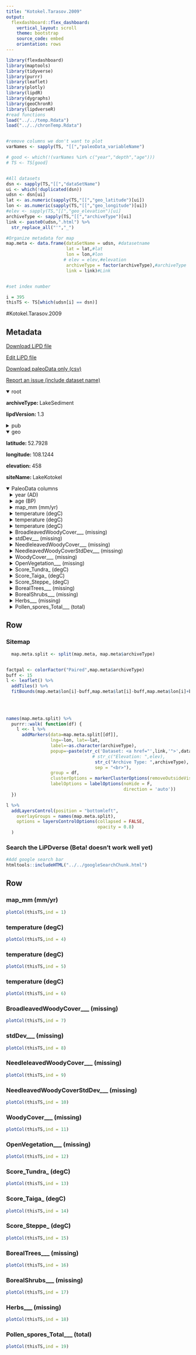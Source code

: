 ```yaml
---
title: "Kotokel.Tarasov.2009"
output: 
  flexdashboard::flex_dashboard:
    vertical_layout: scroll
    theme: bootstrap
    source_code: embed
    orientation: rows
---
```


```r
library(flexdashboard)
library(maptools)
library(tidyverse)
library(purrr)
library(leaflet)
library(plotly)
library(lipdR)
library(dygraphs)
library(geoChronR)
library(lipdverseR)
#read functions
load("../../temp.Rdata")
load("../../chronTemp.Rdata")


#remove columns we don't want to plot
varNames <- sapply(TS, "[[","paleoData_variableName")

# good <- which(!(varNames %in% c("year","depth","age")))
# TS <- TS[good]


#All datasets
dsn <- sapply(TS,"[[","dataSetName")
ui <- which(!duplicated(dsn))
udsn <- dsn[ui]
lat <- as.numeric(sapply(TS,"[[","geo_latitude")[ui])
lon <- as.numeric(sapply(TS,"[[","geo_longitude")[ui])
#elev <- sapply(TS,"[[","geo_elevation")[ui]
archiveType <- sapply(TS,"[[","archiveType")[ui]
link <- paste0(udsn,".html") %>% 
  str_replace_all("'","_")

#Organize metadata for map
map.meta <- data.frame(dataSetName = udsn, #datasetname
                       lat = lat,#lat
                       lon = lon,#lon
                      # elev = elev,#elevation
                       archiveType = factor(archiveType),#archiveType
                       link = link)#Link


#set index number

i = 395
thisTS <- TS[which(udsn[i] == dsn)]
```
#Kotokel.Tarasov.2009

Metadata {.sidebar}
-------------------------------------
[Download LiPD file](Kotokel.Tarasov.2009.lpd)
            

[Edit LiPD file](http://lipd.net/playground?source=http://lipdverse.org/globalHolocene/0_25_5/Kotokel.Tarasov.2009.lpd)
            

[Download paleoData only (csv)](Kotokel.Tarasov.2009.csv)
            

[Report an issue (include dataset name)](https://github.com/nickmckay/LiPDverse/issues)

<details open style="margin-left: 0px">
<summary>root</summary>
<p style="margin-left: 0px"><strong>archiveType: </strong>LakeSediment
<p style="margin-left: 0px"><strong>lipdVersion: </strong>1.3
</details>
<details>
<summary>pub</summary>
<details style="margin-left: 10px">
<summary>pub1</summary>
<p style="margin-left: 10px"><strong>author: </strong>list(list(name = "Tarasov, P. E."), list(name = "Bezrukova, E. V."), list(name = "Krivonogov, S. K."))
<p style="margin-left: 10px"><strong>citeKey: </strong>tarasov2009lateglacialandholocenecha
<p style="margin-left: 10px"><strong>journal: </strong>Climate of the Past
<p style="margin-left: 10px"><strong>volume: </strong>5
<p style="margin-left: 10px"><strong>pages: </strong>285-295
<p style="margin-left: 10px"><strong>title: </strong>Late Glacial and Holocene changes in vegetation cover and climate in southern Siberia derived from a 15 kyr long pollen record from Lake Kotokel
</details>
<details style="margin-left: 10px">
<summary>pub2</summary>
<p style="margin-left: 10px"><strong>author: </strong>list(list(name = NA))
</details>
</details>
<details open style="margin-left: 0px">
<summary>geo</summary>
<p style="margin-left: 0px"><strong>latitude: </strong>52.7928
<p style="margin-left: 0px"><strong>longitude: </strong>108.1244
<p style="margin-left: 0px"><strong>elevation: </strong>458
<p style="margin-left: 0px"><strong>siteName: </strong>LakeKotokel
</details>
<details open>
<summary>PaleoData columns</summary>
<details style="margin-left: 10px">
<summary>year (AD)</summary>
<p style="margin-left: 10px"><strong>TSid: </strong>Ru5vvaHj39H
<p style="margin-left: 10px"><strong>variableName: </strong>year
<p style="margin-left: 10px"><strong>units: </strong>AD
<p style="margin-left: 10px"><strong>description: </strong>Year AD
</details>
<details style="margin-left: 10px">
<summary>age (BP)</summary>
<p style="margin-left: 10px"><strong>TSid: </strong>RhWZvVN69ra
<p style="margin-left: 10px"><strong>variableName: </strong>age
<p style="margin-left: 10px"><strong>units: </strong>BP
<p style="margin-left: 10px"><strong>description: </strong>Years before present (1950) BP
</details>
<details style="margin-left: 10px">
<summary>map_mm (mm/yr)</summary>
<p style="margin-left: 10px"><strong>TSid: </strong>GHa91c9112
<p style="margin-left: 10px"><strong>variableName: </strong>map_mm
<p style="margin-left: 10px"><strong>units: </strong>mm/yr
<p style="margin-left: 10px"><strong>description: </strong>Precipitation
<p style="margin-left: 10px"><strong>useInGlobalTemperatureAnalysis: </strong>FALSE
<details>
<summary>interpretation</summary>
<details style="margin-left: 20px">
<summary>1</summary>
<p style="margin-left: 20px"><strong>direction: </strong>positive
<p style="margin-left: 20px"><strong>interpDirection: </strong>positive
<p style="margin-left: 20px"><strong>scope: </strong>climate
<p style="margin-left: 20px"><strong>variable: </strong>M
</details>
</details>
</details>
<details style="margin-left: 10px">
<summary>temperature (degC)</summary>
<p style="margin-left: 10px"><strong>TSid: </strong>GHc1441dab
<p style="margin-left: 10px"><strong>variableName: </strong>temperature
<p style="margin-left: 10px"><strong>units: </strong>degC
<p style="margin-left: 10px"><strong>description: </strong>wintertemperature
<p style="margin-left: 10px"><strong>useInGlobalTemperatureAnalysis: </strong>FALSE
<details>
<summary>interpretation</summary>
<details style="margin-left: 20px">
<summary>1</summary>
<p style="margin-left: 20px"><strong>direction: </strong>positive
<p style="margin-left: 20px"><strong>interpDirection: </strong>positive
<p style="margin-left: 20px"><strong>scope: </strong>climate
<p style="margin-left: 20px"><strong>seasonality: </strong>winter
<p style="margin-left: 20px"><strong>variable: </strong>T
<p style="margin-left: 20px"><strong>variableDetail: </strong>air@surface
</details>
</details>
</details>
<details style="margin-left: 10px">
<summary>temperature (degC)</summary>
<p style="margin-left: 10px"><strong>TSid: </strong>GHa85a120f
<p style="margin-left: 10px"><strong>variableName: </strong>temperature
<p style="margin-left: 10px"><strong>units: </strong>degC
<p style="margin-left: 10px"><strong>description: </strong>summertemperature
<p style="margin-left: 10px"><strong>useInGlobalTemperatureAnalysis: </strong>FALSE
<details>
<summary>interpretation</summary>
<details style="margin-left: 20px">
<summary>1</summary>
<p style="margin-left: 20px"><strong>direction: </strong>positive
<p style="margin-left: 20px"><strong>interpDirection: </strong>positive
<p style="margin-left: 20px"><strong>scope: </strong>climate
<p style="margin-left: 20px"><strong>seasonality: </strong>Summer
<p style="margin-left: 20px"><strong>variable: </strong>T
<p style="margin-left: 20px"><strong>variableDetail: </strong>air@surface
</details>
</details>
</details>
<details style="margin-left: 10px">
<summary>temperature (degC)</summary>
<p style="margin-left: 10px"><strong>TSid: </strong>GHf27a4b77
<p style="margin-left: 10px"><strong>variableName: </strong>temperature
<p style="margin-left: 10px"><strong>units: </strong>degC
<p style="margin-left: 10px"><strong>description: </strong>annualtemperature
<p style="margin-left: 10px"><strong>useInGlobalTemperatureAnalysis: </strong>TRUE
<details>
<summary>interpretation</summary>
<details style="margin-left: 20px">
<summary>1</summary>
<p style="margin-left: 20px"><strong>direction: </strong>positive
<p style="margin-left: 20px"><strong>interpDirection: </strong>positive
<p style="margin-left: 20px"><strong>scope: </strong>climate
<p style="margin-left: 20px"><strong>seasonality: </strong>1 2 3 4 5 6 7 8 9 10 11 12
<p style="margin-left: 20px"><strong>variable: </strong>T
<p style="margin-left: 20px"><strong>variableDetail: </strong>air@surface
</details>
</details>
</details>
<details style="margin-left: 10px">
<summary>BroadleavedWoodyCover___ (missing)</summary>
<p style="margin-left: 10px"><strong>TSid: </strong>GH4beb6e47
<p style="margin-left: 10px"><strong>variableName: </strong>BroadleavedWoodyCover___
<p style="margin-left: 10px"><strong>units: </strong>missing
<p style="margin-left: 10px"><strong>useInGlobalTemperatureAnalysis: </strong>FALSE
</details>
<details style="margin-left: 10px">
<summary>stdDev___ (missing)</summary>
<p style="margin-left: 10px"><strong>TSid: </strong>GHf44e1593
<p style="margin-left: 10px"><strong>variableName: </strong>stdDev___
<p style="margin-left: 10px"><strong>units: </strong>missing
<p style="margin-left: 10px"><strong>useInGlobalTemperatureAnalysis: </strong>FALSE
</details>
<details style="margin-left: 10px">
<summary>NeedleleavedWoodyCover___ (missing)</summary>
<p style="margin-left: 10px"><strong>TSid: </strong>GH9c8ac391
<p style="margin-left: 10px"><strong>variableName: </strong>NeedleleavedWoodyCover___
<p style="margin-left: 10px"><strong>units: </strong>missing
<p style="margin-left: 10px"><strong>useInGlobalTemperatureAnalysis: </strong>FALSE
</details>
<details style="margin-left: 10px">
<summary>NeedleavedWoodyCoverStdDev___ (missing)</summary>
<p style="margin-left: 10px"><strong>TSid: </strong>GH8de84ae8
<p style="margin-left: 10px"><strong>variableName: </strong>NeedleavedWoodyCoverStdDev___
<p style="margin-left: 10px"><strong>units: </strong>missing
<p style="margin-left: 10px"><strong>useInGlobalTemperatureAnalysis: </strong>FALSE
</details>
<details style="margin-left: 10px">
<summary>WoodyCover___ (missing)</summary>
<p style="margin-left: 10px"><strong>TSid: </strong>NAm2kHydro237
<p style="margin-left: 10px"><strong>variableName: </strong>WoodyCover___
<p style="margin-left: 10px"><strong>units: </strong>missing
<p style="margin-left: 10px"><strong>useInGlobalTemperatureAnalysis: </strong>FALSE
</details>
<details style="margin-left: 10px">
<summary>OpenVegetation___ (missing)</summary>
<p style="margin-left: 10px"><strong>TSid: </strong>NAm2kHydro238
<p style="margin-left: 10px"><strong>variableName: </strong>OpenVegetation___
<p style="margin-left: 10px"><strong>units: </strong>missing
<p style="margin-left: 10px"><strong>useInGlobalTemperatureAnalysis: </strong>FALSE
</details>
<details style="margin-left: 10px">
<summary>Score_Tundra_ (degC)</summary>
<p style="margin-left: 10px"><strong>TSid: </strong>NAm2kHydro239
<p style="margin-left: 10px"><strong>variableName: </strong>Score_Tundra_
<p style="margin-left: 10px"><strong>units: </strong>degC
<p style="margin-left: 10px"><strong>useInGlobalTemperatureAnalysis: </strong>FALSE
</details>
<details style="margin-left: 10px">
<summary>Score_Taiga_ (degC)</summary>
<p style="margin-left: 10px"><strong>TSid: </strong>GH46d7498e
<p style="margin-left: 10px"><strong>variableName: </strong>Score_Taiga_
<p style="margin-left: 10px"><strong>units: </strong>degC
<p style="margin-left: 10px"><strong>useInGlobalTemperatureAnalysis: </strong>FALSE
</details>
<details style="margin-left: 10px">
<summary>Score_Steppe_ (degC)</summary>
<p style="margin-left: 10px"><strong>TSid: </strong>LPDa7ecbe2b
<p style="margin-left: 10px"><strong>variableName: </strong>Score_Steppe_
<p style="margin-left: 10px"><strong>units: </strong>degC
<p style="margin-left: 10px"><strong>useInGlobalTemperatureAnalysis: </strong>FALSE
</details>
<details style="margin-left: 10px">
<summary>BorealTrees___ (missing)</summary>
<p style="margin-left: 10px"><strong>TSid: </strong>LPDb3fd6c2c
<p style="margin-left: 10px"><strong>variableName: </strong>BorealTrees___
<p style="margin-left: 10px"><strong>units: </strong>missing
<p style="margin-left: 10px"><strong>useInGlobalTemperatureAnalysis: </strong>FALSE
</details>
<details style="margin-left: 10px">
<summary>BorealShrubs___ (missing)</summary>
<p style="margin-left: 10px"><strong>TSid: </strong>LPD267e1654
<p style="margin-left: 10px"><strong>variableName: </strong>BorealShrubs___
<p style="margin-left: 10px"><strong>units: </strong>missing
<p style="margin-left: 10px"><strong>useInGlobalTemperatureAnalysis: </strong>FALSE
</details>
<details style="margin-left: 10px">
<summary>Herbs___ (missing)</summary>
<p style="margin-left: 10px"><strong>TSid: </strong>LPDb1ac0aee
<p style="margin-left: 10px"><strong>variableName: </strong>Herbs___
<p style="margin-left: 10px"><strong>units: </strong>missing
<p style="margin-left: 10px"><strong>useInGlobalTemperatureAnalysis: </strong>FALSE
</details>
<details style="margin-left: 10px">
<summary>Pollen_spores_Total___ (total)</summary>
<p style="margin-left: 10px"><strong>TSid: </strong>LPD481e546f
<p style="margin-left: 10px"><strong>variableName: </strong>Pollen_spores_Total___
<p style="margin-left: 10px"><strong>units: </strong>total
<p style="margin-left: 10px"><strong>useInGlobalTemperatureAnalysis: </strong>FALSE
</details>

Row {.tabset .tabset-fade}
-----------------------------------------------------------------------

### Sitemap

```r
  map.meta.split <- split(map.meta, map.meta$archiveType)


factpal <- colorFactor("Paired",map.meta$archiveType)
buff <- 15
l <- leaflet() %>% 
  addTiles() %>% 
  fitBounds(map.meta$lon[i]-buff,map.meta$lat[i]-buff,map.meta$lon[i]+buff,map.meta$lat[i]+buff)
  

  
  
names(map.meta.split) %>%
  purrr::walk( function(df) {
    l <<- l %>%
      addMarkers(data=map.meta.split[[df]],
                 lng=~lon, lat=~lat,
                 label=~as.character(archiveType),
                 popup=~paste(str_c('Dataset: <a href="',link,'">',dataSetName,'</a>'),
                                 # str_c("Elevation: ",elev),
                                  str_c("Archive Type: ",archiveType),
                                  sep = "<br>"),
                 group = df,
                 clusterOptions = markerClusterOptions(removeOutsideVisibleBounds = F),
                 labelOptions = labelOptions(noHide = F,
                                             direction = 'auto'))
  })

l %>%
  addLayersControl(position = "bottomleft",
    overlayGroups = names(map.meta.split),
    options = layersControlOptions(collapsed = FALSE,
                                   opacity = 0.8)
  )
```

### Search the LiPDverse (Beta! doesn't work well yet)
```r
#Add google search bar
htmltools::includeHTML("../../googleSearchChunk.html")
```


Row {.tabset .tabset-fade}
-----------------------------------------------------------------------

### map_mm (mm/yr)
```r
plotCol(thisTS,ind = 1)
```

### temperature (degC)
```r
plotCol(thisTS,ind = 4)
```

### temperature (degC)
```r
plotCol(thisTS,ind = 5)
```

### temperature (degC)
```r
plotCol(thisTS,ind = 6)
```

### BroadleavedWoodyCover___ (missing)
```r
plotCol(thisTS,ind = 7)
```

### stdDev___ (missing)
```r
plotCol(thisTS,ind = 8)
```

### NeedleleavedWoodyCover___ (missing)
```r
plotCol(thisTS,ind = 9)
```

### NeedleavedWoodyCoverStdDev___ (missing)
```r
plotCol(thisTS,ind = 10)
```

### WoodyCover___ (missing)
```r
plotCol(thisTS,ind = 11)
```

### OpenVegetation___ (missing)
```r
plotCol(thisTS,ind = 12)
```

### Score_Tundra_ (degC)
```r
plotCol(thisTS,ind = 13)
```

### Score_Taiga_ (degC)
```r
plotCol(thisTS,ind = 14)
```

### Score_Steppe_ (degC)
```r
plotCol(thisTS,ind = 15)
```

### BorealTrees___ (missing)
```r
plotCol(thisTS,ind = 16)
```

### BorealShrubs___ (missing)
```r
plotCol(thisTS,ind = 17)
```

### Herbs___ (missing)
```r
plotCol(thisTS,ind = 18)
```

### Pollen_spores_Total___ (total)
```r
plotCol(thisTS,ind = 19)
```
